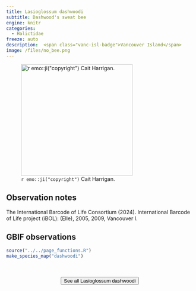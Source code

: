 ```yaml
---
title: Lasioglossum dashwoodi
subtitle: Dashwood's sweat bee
engine: knitr
categories:
  - Halictidae
freeze: auto
description:  <span class="vanc-isl-badge">Vancouver Island</span>
image: /files/no_bee.png
---
```

![`r emo::ji("copyright")` Cait Harrigan.](/files/no_bee.png){height=300}

## Observation notes  
The International Barcode of Life Consortium (2024). International Barcode of Life project (iBOL): (Elle), 2005, 2009, <span class="hl-place-name">Vancouver</span> I.

## GBIF observations  


```r
source("../../page_functions.R")
make_species_map("dashwoodi")
```
<br><br>
<center>


<a href="NA"><button type="button" class="btn btn-secondary">See all Lasioglossum dashwoodi <i class="fa-solid fa-arrow-up-right-from-square"></i> </button></a>
</center>
